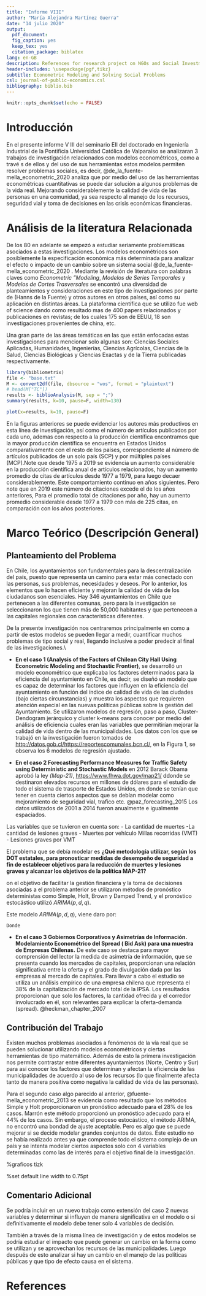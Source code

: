 ```yaml
---
title: "Informe VIII"
author: "María Alejandra Martínez Guerra"
date: "14 julio 2020"
output:
  pdf_document: 
  fig_caption: yes
  keep_tex: yes
  citation_package: biblatex
lang: en-GB
description: References for research project on NGOs and Social Investment
header-includes: \usepackage{pgf,tikz}
subtitle: Econometric Modeling and Solving Social Problems
csl: journal-of-public-economics.csl
bibliography: biblio.bib
---
```


```r
knitr::opts_chunk$set(echo = FALSE)
```

# Introducción

En el presente informe V III del seminario EII del doctorado en Ingeniería Industrial de la Pontificia Universidad Católica de Valparaíso se analizaran 3 trabajos de investigación relacionados con modelos econométricos, como a travé s de ellos y del uso de sus herramientas estos modelos permiten resolver problemas sociales, es decir, @de_la_fuente-mella_econometric_2020 analiza que por medio del uso de las herramientas econométricas cuantitativas se puede dar solución a algunos problemas de la vida real. Mejorando considerablemente la calidad de vida de las personas en una comunidad, ya sea respecto al manejo de los recursos, seguridad vial y toma de decisiones en las crisis económicas financieras.

# Análisis de la literatura Relacionada

De los 80 en adelante se empezó a estudiar seriamente problemáticas asociados a estas investigaciones. Los modelos econométricos son posiblemente la especificación económica más determinada para analizar el efecto o impacto de un cambio sobre un sistema social  @de_la_fuente-mella_econometric_2020 .
Mediante la revisión de literatura con palabras claves como *Econometric ”Modeling*, *Modelos de Series Temporales* y *Modelos de Cortes Trasversales* se encontró una diversidad de planteamientos y consideraciones en este tipo de investigaciones por parte de (Hanns de la Fuente) y otros autores en otros países,
así como su aplicación  en distintas áreas. La plataforma científica que se utilizo fue web of science dando como resultado mas de 400 papers relacionados y publicaciones en revistas; de los cuales 175 son de EEUU, 18 son investigaciones provenientes de china, etc.

Una gran parte de las áreas temáticas en las que están enfocadas estas investigaciones para mencionar solo algunas son: Ciencias Sociales Aplicadas, Humanidades, Ingenierías, Ciencias Agrícolas, Ciencias de la Salud, Ciencias Biológicas y Ciencias Exactas y de la Tierra publicadas respectivamente.


```r
library(bibliometrix)   
file <- "base.txt"
M <- convert2df(file, dbsource = "wos", format = "plaintext")
# head(M["TC"])
results <- biblioAnalysis(M, sep = ";")
summary(results, k=10, pause=F, width=130)

```

```r

plot(x=results, k=10, pause=F)
```

En la figuras  anteriores se puede evidenciar los autores más productivos en esta línea de investigación, así como el número de artículos publicados por cada uno,  ademas con respecto a la producción científica encontramos que  la mayor producción científica se encuentra en Estados Unidos comparativamente con el resto de los países, correspondiente al número de artículos publicados de un solo país (SCP) y por múltiples países (MCP).Note que desde 1975 a 2019 se evidencia un aumento considerable en la producción científica anual de artículos relacionados, hay un aumento promedio de citas de artículos desde 1977 a 1979, para luego decaer considerablemente. Este comportamiento continuo en años siguientes. Pero note que en 2019 este número de citaciones excede el de los años anteriores, Para el promedio total de citaciones por año, hay un aumento promedio considerable desde 1977 a 1979 con más de 225 citas, en comparación con los años posteriores.




# Marco Teórico (Descripción General)

## Planteamiento del Problema

En Chile, los ayuntamientos son fundamentales para la descentralización del país, puesto que representa un camino para estar más conectado con las personas, sus problemas, necesidades y deseos. Por lo anterior, los elementos que lo hacen eficiente y mejoran la calidad de vida de los ciudadanos son esenciales. Hay 346 ayuntamientos en Chile que pertenecen a las diferentes comunas, pero para la investigación se seleccionaron los que tienen más de 50,000 habitantes y que pertenecen a las capitales regionales con características diferentes.

De la presente investigación nos centraremos principalmente en como a partir de estos modelos se pueden llegar a medir, cuantificar muchos problemas de tipo social y real, llegando inclusive a poder predecir al final de las investigaciones.\\

- **En el caso 1 (Analysis of the Factors of Chilean City Hall Using Econometric Modeling and Stochastic Frontier)**,  se desarrolló un modelo econométrico que explicaba los factores determinados para la eficiencia del ayuntamiento en Chile, es decir, se diseñó un modelo que es capaz de determinar los factores que influyen en la eficiencia del ayuntamiento en función del
índice de calidad de vida de las ciudades (bajo ciertas circunstancias) y muestra los aspectos que requieren atención especial en las nuevas políticas públicas sobre la gestión del
Ayuntamiento. Se utilizaron modelos de regresión, paso a paso, Cluster-Dendogram jerárquico y cluster k-means para conocer por medio del análisis de eficiencia cuales eran las variables que permitirían mejorar la calidad de vida dentro de las municipalidades. Los datos con los que se trabajó en la investigación fueron tomados de <http://datos.gob.cl/https://reportescomunales.bcn.cl/>, en la Figura 1, se observa los 6 modelos de regresión ajustado. 



\begin{figure}[htbp]
\centering
\includegraphics{caso1}
\caption{Regression Models-Stepwise}
\end{figure}

- **En el caso 2 Forecasting Performance Measures for Traffic Safety using Deterministic and Stochastic Models**  en 2012 Barack Obama aprobó la ley *(Map-21)*, <https://www.fhwa.dot.gov/map21/> ddonde se destinaron elevados recursos en millones de dólares para el estudio de todo el sistema de trasporte de Estados Unidos, en donde se tenían que tener en cuenta ciertos aspectos que se debían modelar como mejoramiento de seguridad vial, trafico etc.  @paz_forecasting_2015  Los datos utilizados de 2001 a 2014 fueron anualmente e igualmente espaciados. 

Las variables que se tuvieron en cuenta son: 
- La cantidad de muertes
-La cantidad de lesiones graves
- Muertes por vehículo Millas recorridas (VMT)
- Lesiones graves por VMT

El problema que se debía modelar es **¿Qué metodología utilizar, según los DOT estatales, para pronosticar medidas de desempeño de seguridad a fin de establecer objetivos para la reducción de muertes y lesiones graves y alcanzar los objetivos de la política MAP-21?**

on el objetivo de facilitar la gestión financiera y la toma de decisiones asociadas a el problema anterior se utilizaron  métodos de pronóstico deterministas como Simple, Holt, Brown y Damped Trend, y el pronóstico estocástico utilizó $ARIMA(p, d, q)$.

Este modelo $ARIMA(p, d, q)$, viene daro por:

\begin{eqnarray}
\hat{y}_{t}=\phi_{0}+\sum_{i=1}^{p}\phi_{i}y_{t-1}-\sum_{i=1}^{q}\theta_{i}\epsilon_{t-1}+\epsilon_{t}
\end{eqnarray}
	
	Donde
	
\begin{eqnarray*}
	y_{t}=Y_{t} \mbox{for d=0}\\
	y_{t}= Y_{t}-Y_{t-1}\mbox{for d=1}\\
	y_{t}= Y_{t}-(Y_{t-1})-(Y_{t-2})\mbox{for d=1}\\	
\end{eqnarray*}

- **En el caso 3 Gobiernos Corporativos y Asimetrías de Información. Modelamiento Econométrico del Spread ( Bid Ask) para una muestra de Empresas Chilenas.**  De este caso se destaca para mayor comprensión del lector la medida de asimetría de información, que se presenta cuando los mercados de capitales, proporcionan una relación significativa entre la oferta y el grado de
divulgación dada por las empresas al mercado de capitales. Para llevar a cabo el estudio se utiliza un análisis empírico de una empresa chilena que representa el 38% de la capitalización de mercado total de la IPSA. Los resultados proporcionan que solo los factores, la cantidad ofrecida y el corredor involucrado en él, son relevantes para explicar la oferta-demanda (spread). @heckman_chapter_2007

## Contribución del Trabajo

Existen muchos problemas asociados a fenómenos de la vía real que se pueden solucionar utilizando modelos econométricos y ciertas herramientas de tipo matemático. Además de esto la primera investigación nos permite contrastar entre diferentes ayuntamientos (Norte, Centro y Sur) para así conocer los factores que determinan y afectan la eficiencia de las municipalidades de acuerdo al uso de los recursos (lo que finalmente afecta tanto de manera positiva como negativa la calidad de vida de las personas).

Para el segundo caso algo parecido al anterior, @fuente-mella_econometric_2013 se evidencia como resultado que los métodos Simple y Holt proporcionaron un pronóstico adecuado para el $28\%$ de los casos. Marrón este método proporcionó un pronóstico adecuado para el $44\%$ de los casos. Sin embargo, el proceso estocástico, el método ARIMA, no encontró una bondad de ajuste aceptable. Pero es algo que se puede mejorar si se decide modelar grandes conjuntos de datos. Este estudio no se había realizado antes ya que comprende todo el sistema complejo de un país y se intenta modelar ciertos aspectos solo con 4 variables determinadas como las de interés para el objetivo final de la investigación.



%graficos tizk

\tikzset{every picture/.style={line width=0.75pt}} %set default line width to 0.75pt        

\begin{tikzpicture}[x=0.75pt,y=0.75pt,yscale=-1,xscale=1]
%uncomment if require: \path (0,310); %set diagram left start at 0, and has height of 310

%Shape: Axis 2D [id:dp046885868423533594] 
\draw  (102,197) -- (357.61,197)(127.56,25) -- (127.56,216.11) (350.61,192) -- (357.61,197) -- (350.61,202) (122.56,32) -- (127.56,25) -- (132.56,32)  ;
%Straight Lines [id:da46666184664814647] 
\draw [color={rgb, 255:red, 208; green, 2; blue, 27 }  ,draw opacity=1 ]   (128,66) -- (290.61,66.11) -- (301.61,66.11) ;
%Straight Lines [id:da14926473657081063] 
\draw    (126,112) -- (253.61,110.11) ;
%Straight Lines [id:da437990954245274] 
\draw [color={rgb, 255:red, 126; green, 211; blue, 33 }  ,draw opacity=1 ]   (127,158) -- (300.61,158.11) ;
%Shape: Brace [id:dp7115646828204212] 
\draw   (311.61,148.11) .. controls (316.28,148.18) and (318.64,145.88) .. (318.71,141.21) -- (318.97,122.21) .. controls (319.06,115.54) and (321.44,112.24) .. (326.11,112.31) .. controls (321.44,112.24) and (319.16,108.88) .. (319.25,102.21)(319.21,105.21) -- (319.52,83.21) .. controls (319.59,78.54) and (317.29,76.18) .. (312.62,76.11) ;
%Straight Lines [id:da49507300460925485] 
\draw    (317.61,175.11) -- (177.61,41.11) ;
%Straight Lines [id:da8837001984090413] 
\draw    (317.61,50.11) -- (173.11,183.61) ;

% Text Node
\draw (61,61) node [anchor=north west][inner sep=0.75pt]  [font=\footnotesize,color={rgb, 255:red, 208; green, 2; blue, 27 }  ,opacity=1 ] [align=left] {precio ask};
% Text Node
\draw (70,95) node [anchor=north west][inner sep=0.75pt]  [font=\footnotesize,color={rgb, 255:red, 208; green, 2; blue, 27 }  ,opacity=1 ] [align=left] {\textcolor[rgb]{0,0,0}{{\small precio}}\\\textcolor[rgb]{0,0,0}{{\small equilibrio}}};
% Text Node
\draw (64,148) node [anchor=north west][inner sep=0.75pt]  [color={rgb, 255:red, 208; green, 2; blue, 27 }  ,opacity=1 ] [align=left] {\textcolor[rgb]{0.49,0.83,0.13}{{\footnotesize precio bid}}};
% Text Node
\draw (213,47) node [anchor=north west][inner sep=0.75pt]  [color={rgb, 255:red, 208; green, 2; blue, 27 }  ,opacity=1 ] [align=left] {{\scriptsize Orden compra}};
% Text Node
\draw (219,141) node [anchor=north west][inner sep=0.75pt]  [color={rgb, 255:red, 208; green, 2; blue, 27 }  ,opacity=1 ] [align=left] {\textcolor[rgb]{0,0,0}{{\scriptsize Orden venta}}};
% Text Node
\draw (331,106) node [anchor=north west][inner sep=0.75pt]  [font=\footnotesize,color={rgb, 255:red, 208; green, 2; blue, 27 }  ,opacity=1 ] [align=left] {\textcolor[rgb]{0,0,0}{spread (bid-ask)}};
% Text Node
\draw (317,38) node [anchor=north west][inner sep=0.75pt]  [color={rgb, 255:red, 0; green, 0; blue, 0 }  ,opacity=1 ] [align=left] {S};
% Text Node
\draw (324,170) node [anchor=north west][inner sep=0.75pt]  [color={rgb, 255:red, 208; green, 2; blue, 27 }  ,opacity=1 ] [align=left] {\textcolor[rgb]{0,0,0}{D}};


\end{tikzpicture}


## Comentario Adicional
Se podría incluir en un nuevo trabajo como extensión del caso 2 nuevas variables y determinar si influyen de manera significativa en el modelo o si definitivamente el modelo debe tener solo 4 variables de decisión. 

También a través de la misma línea de investigación y de estos modelos se podría estudiar el impacto que puede generar un cambio en la forma como se utilizan y se aprovechan los recursos de las municipalidades. Luego después de esto analizar si hay un cambio en el manejo de las políticas públicas y que tipo de efecto causa en el sistema.

# References


